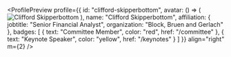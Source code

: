 

<ProfilePreview
  profile={{
    id: "clifford-skipperbottom",
    avatar: () => (
      <Image
        alt="Clifford Skipperbottom"
        borderRadius="circle"
        height={128}
        width={128}
        src="/avatar2.png"
      />
    ),
    name: "Clifford Skipperbottom",
    affiliation: {
      jobtitle: "Senior Financial Analyst",
      organization: "Block, Bruen and Gerlach"
    },
    badges: [
      { text: "Committee Member", color: "red", href: "/committee" },
      { text: "Keynote Speaker", color: "yellow", href: "/keynotes" }
    ]
  }}
  align="right"
  m={2}
/>
